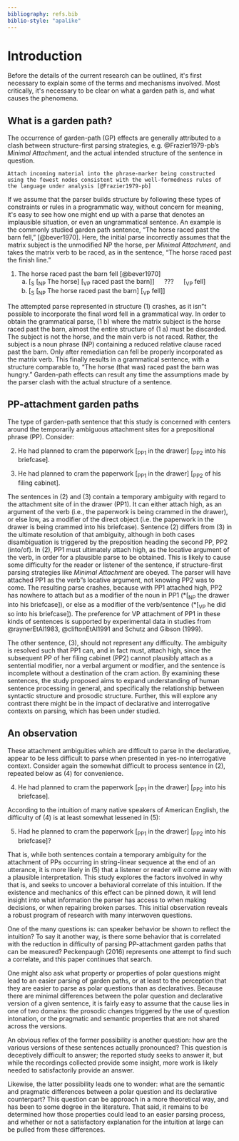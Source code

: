 ```yaml
---
bibliography: refs.bib
biblio-style: "apalike"
---
```

<!--
%Dissertation introduction
%This is the first content section
%Previous section: Front matter
%Following section: Background
-->
# Introduction

Before the details of the current research can be outlined, it&apos;s first necessary to explain some of the terms and mechanisms involved. Most critically, it&apos;s necessary to be clear on what a garden path is, and what causes the phenomena.

## What is a garden path?
The occurrence of garden-path (GP) effects are generally attributed to a clash between structure-first parsing strategies, e.g. @Frazier1979-pb's *Minimal Attachment*, and the actual intended structure of the sentence in question.

```definition
Attach incoming material into the phrase-marker being constructed using the fewest nodes consistent with the well-formedness rules of the language under analysis [@Frazier1979-pb]

```

If we assume that the parser builds structure by following these types of constraints or rules in a programmatic way, without concern for meaning, it&apos;s easy to see how one might end up with a parse that denotes an implausible situation, or even an ungrammatical sentence. An example is the commonly studied garden path sentence, &ldquo;The horse raced past the barn fell,&rdquo; [@bever1970]. Here, the initial parse incorrectly assumes that the matrix subject is the unmodified NP the horse, per *Minimal Attachment*, and takes the matrix verb to be raced, as in the sentence, &ldquo;The horse raced past the finish line.&rdquo;


(@hbf) The horse raced past the barn fell [@bever1970]
    a) [~S~ [~NP~ The horse] [~VP~ raced past the barn]] &emsp; ??? &emsp; [~VP~ fell]
    b) [~S~ [~NP~ The horse raced past the barn] [~VP~  fell]]


The attempted parse represented in structure (@hbf) crashes, as it isn"t possible to incorporate the final word fell in a grammatical way. In order to obtain the grammatical parse, (@hbf b) where the matrix subject is the horse raced past the barn, almost the entire structure of (@hbf a) must be discarded. The subject is not the horse, and the main verb is not raced. Rather, the subject is a noun phrase (NP) containing a reduced relative clause raced past the barn. Only after remediation can fell be properly incorporated as the matrix verb. This finally results in a grammatical sentence, with a structure comparable to, "The horse (that was) raced past the barn was hungry." Garden-path effects can result any time the assumptions made by the parser clash with the actual structure of a sentence. 

## PP-attachment garden paths

The type of garden-path sentence that this study is concerned with centers around the temporarily ambiguous attachment sites for a prepositional phrase (PP). Consider:

(@cramGPy) He had planned to cram the paperwork [~PP1~ in the drawer] [~PP2~ into his briefcase].

(@cramGPn) He had planned to cram the paperwork [~PP1~ in the drawer] [~PP2~ of his filing cabinet].

The sentences in (@cramGPy) and (@cramGPn) contain a temporary ambiguity with regard to the attachment site of in the drawer (PP1). It can either attach high, as an argument of the verb (i.e., the paperwork is being crammed in the drawer), or else low, as a modifier of the direct object (i.e. the paperwork in the drawer is being crammed into his briefcase). Sentence (@cramGPy) differs from (@cramGPn) in the ultimate resolution of that ambiguity, although in both cases disambiguation is triggered by the preposition heading the second PP, PP2 (into/of).
In (@cramGPy), PP1 must ultimately attach high, as the locative argument of the verb, in order for a plausible parse to be obtained. This is likely to cause some difficulty for the reader or listener of the sentence, if structure-first parsing strategies like *Minimal Attachment* are obeyed. The parser will have attached PP1 as the verb"s locative argument, not knowing PP2 was to come. The resulting parse crashes, because with PP1 attached high, PP2 has nowhere to attach but as a modifier of the noun in PP1 (\*[~NP~ the drawer into his briefcase]), or else as a modifier of the verb/sentence (*[~VP~ he did so into his briefcase]). The preference for VP attachment of PP1 in these kinds of sentences is supported by experimental data in studies from @raynerEtAl1983, @cliftonEtAl1991 and Schutz and Gibson (1999). 

The other sentence, (@cramGPn), should not represent any difficulty. The ambiguity is resolved such that PP1 can, and in fact must, attach high, since the subsequent PP of her filing cabinet (PP2) cannot plausibly attach as a sentential modifier, nor a verbal argument or modifier, and the sentence is incomplete without a destination of the cram action. By examining these sentences, the study proposed aims to expand understanding of human sentence processing in general, and specifically the relationship between syntactic structure and prosodic structure. Further, this will explore any contrast there might be in the impact of declarative and interrogative contexts on parsing, which has been under studied.

## An observation

These attachment ambiguities which are difficult to parse in the declarative, appear to be less difficult to parse when presented in yes-no interrogative context. Consider again the somewhat difficult to process sentence in (@cramGPy), repeated below as (@dec) for convenience.

  (@dec) He had planned to cram the paperwork [~PP1~ in the drawer] [~PP2~ into his  briefcase].

According to the intuition of many native speakers of American English, the difficulty of (@dec) is at least somewhat lessened in (@intr):

  (@intr) Had he planned to cram the paperwork [~PP1~ in the drawer] [~PP2~ into his briefcase]?

That is, while both sentences contain a temporary ambiguity for the attachment of PPs occurring in string-linear sequence at the end of an utterance, it is more likely in (@intr) that a listener or reader will come away with a plausible interpretation. This study explores the factors involved in why that is, and seeks to uncover a behavioral correlate of this intuition. If the existence and mechanics of this effect can be pinned down, it will lend insight into what information the parser has access to when making decisions, or when repairing broken parses. This initial observation reveals a robust program of research with many interwoven questions. 

One of the many questions is: can speaker behavior be shown to reflect the intuition? To say it another way, is there some behavior that is correlated with the reduction in difficulty of parsing PP-attachment garden paths that can be measured? Peckenpaugh (2016) represents one attempt to find such a correlate, and this paper continues that search.

One might also ask what property or properties of polar questions might lead to an easier parsing of garden paths, or at least to the perception that they are easier to parse as polar questions than as declaratives. Because there are minimal differences between the polar question and declarative version of a given sentence, it is fairly easy to assume that the cause lies in one of two domains: the prosodic changes triggered by the use of question intonation, or the pragmatic and semantic properties that are not shared across the versions. 

An obvious reflex of the former possibility is another question: how are the various versions of these sentences actually pronounced? This question is deceptively difficult to answer; the reported study seeks to answer it, but while the recordings collected provide some insight, more work is likely needed to satisfactorily provide an answer.

Likewise, the latter possibility leads one to wonder: what are the semantic and pragmatic differences between a polar question and its declarative counterpart? This question can be approach in a more theoretical way, and has been to some degree in the literature. That said, it remains to be determined how those properties could lead to an easier parsing process, and whether or not a satisfactory explanation for the intuition at large can be pulled from these differences. 

